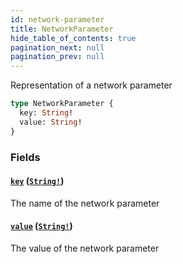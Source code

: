 ```yaml
---
id: network-parameter
title: NetworkParameter
hide_table_of_contents: true
pagination_next: null
pagination_prev: null
---
```



Representation of a network parameter

```graphql
type NetworkParameter {
  key: String!
  value: String!
}
```


### Fields

#### [`key`](#) ([`String!`](/docs/testnet/graphql/scalars/string))

The name of the network parameter


#### [`value`](#) ([`String!`](/docs/testnet/graphql/scalars/string))

The value of the network parameter




